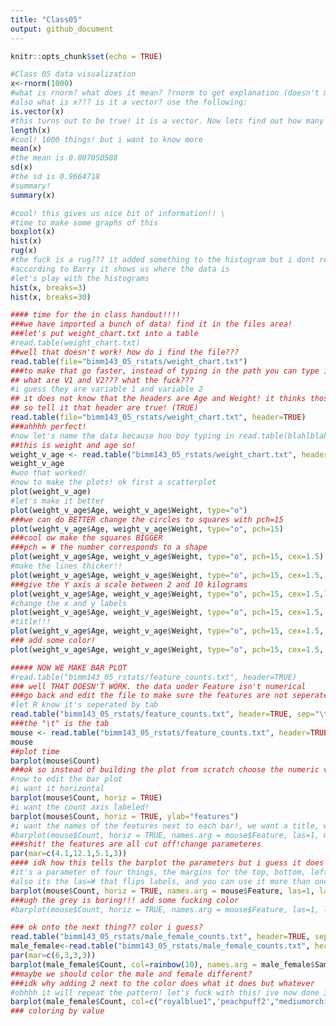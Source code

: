 ```yaml
---
title: "Class05"
output: github_document
---
```


```r
knitr::opts_chunk$set(echo = TRUE)
```
```r
#Class 05 data visualization
x<-rnorm(1000)
#what is rnorm? what does it mean? ?rnorm to get explanation (doesn't make sense tbh)
#also what is x??? is it a vector? use the following:
is.vector(x)
#this turns out to be true! it is a vector. Now lets find out how many things are in x
length(x)
#cool! 1000 things! but i want to know more
mean(x)
#the mean is 0.007050588
sd(x)
#the sd is 0.9664718
#summary!
summary(x)
```
```r

#cool! this gives us nice bit of information!! \
#time to make some graphs of this
boxplot(x)
hist(x)
rug(x)
#the fuck is a rug??? it added something to the histogram but i dont really know what it means :P 
#according to Barry it shows us where the data is
#let's play with the histograms
hist(x, breaks=3)
hist(x, breaks=30)
```
```r
#### time for the in class handout!!!!
###we have imported a bunch of data! find it in the files area! 
###let's put weight_chart.txt into a table
#read.table(weight_chart.txt)
##well that doesn't work! how do i find the file???
read.table(file="bimm143_05_rstats/weight_chart.txt")
###to make that go faster, instead of typing in the path you can type in the start and hit "tab" and R will give suggestions! 
## what are V1 and V2??? what the fuck???
#i guess they are variable 1 and variable 2
## it does not know that the headers are Age and Weight! it thinks those are pieces of data! 
## so tell it that header are true! (TRUE)
read.table(file="bimm143_05_rstats/weight_chart.txt", header=TRUE)
###ahhhh perfect!
#now let's name the data because hoo boy typing in read.table(blahlblah) while manipulating the data is gonna get OLD
##this is weight and age so! 
weight_v_age <- read.table("bimm143_05_rstats/weight_chart.txt", header=TRUE)
weight_v_age
#woo that worked!
#now to make the plots! ok first a scatterplot 
plot(weight_v_age)
#let's make it better
plot(weight_v_age$Age, weight_v_age$Weight, type="o")
###we can do BETTER change the circles to squares with pch=15
plot(weight_v_age$Age, weight_v_age$Weight, type="o", pch=15)
###cool ow make the squares BIGGER
###pch = # the number corresponds to a shape 
plot(weight_v_age$Age, weight_v_age$Weight, type="o", pch=15, cex=1.5)
#make the lines thicker!!
plot(weight_v_age$Age, weight_v_age$Weight, type="o", pch=15, cex=1.5, lwd=2)
###give the Y axis a scale between 2 and 10 kilograms
plot(weight_v_age$Age, weight_v_age$Weight, type="o", pch=15, cex=1.5,lwd=2, ylim=c(2,10))
#change the x and y labels
plot(weight_v_age$Age, weight_v_age$Weight, type="o", pch=15, cex=1.5, lwd=2, ylim=c(2,10), xlab="age(months)",ylab="weight(kg)")
#title!!!
plot(weight_v_age$Age, weight_v_age$Weight, type="o", pch=15, cex=1.5, lwd=2, ylim=c(2,10), xlab="age(months)",ylab="weight(kg)", main="Baby weight vs Age")
### add some color!
plot(weight_v_age$Age, weight_v_age$Weight, type="o", pch=15, cex=1.5, lwd=2, ylim=c(2,10), xlab="age(months)",ylab="weight(kg)", main="Baby weight vs Age", col="pink" )
```
```r

##### NOW WE MAKE BAR PLOT
#read.table("bimm143_05_rstats/feature_counts.txt", header=TRUE)
### well THAT DOESN'T WORK. the data under Feature isn't numerical
###go back and edit the file to make sure the features are not seperated improperly
#let R know it's seperated by tab
read.table("bimm143_05_rstats/feature_counts.txt", header=TRUE, sep="\t")
###the "\t" is the tab
mouse <- read.table("bimm143_05_rstats/feature_counts.txt", header=TRUE, sep="\t")
mouse
##plot time
barplot(mouse$Count)
###ok so instead of building the plot from scratch choose the numeric variable with the $ sign
#now to edit the bar plot
#i want it horizontal
barplot(mouse$Count, horiz = TRUE)
#i want the count axis labeled!
barplot(mouse$Count, horiz = TRUE, ylab="features")
#i want the names of the features next to each bar!, we want a title, we want the labels to be horizontal
#barplot(mouse$Count, horiz = TRUE, names.arg = mouse$Feature, las=1, main="Gene Counts")
###shit! the features are all cut off!change parameteres
par(mar=c(4.1,12.1,5.1,3))
#### idk how this tells the barplot the parameters but i guess it does 
#it's a parameter of four things, the margins for the top, bottom, left, and right)
#also its the las=# that flips labels, and you can use it more than once to flip both
barplot(mouse$Count, horiz = TRUE, names.arg = mouse$Feature, las=1, las=2, main="Gene Counts")
###ugh the grey is boring!!! add some fucking color
#barplot(mouse$Count, horiz = TRUE, names.arg = mouse$Feature, las=1, las=2, main="Gene Counts", col=1:12)

### ok onto the next thing?? color i guess?
read.table("bimm143_05_rstats/male_female_counts.txt", header=TRUE, sep="\t")
male_female<-read.table("bimm143_05_rstats/male_female_counts.txt", header=TRUE, sep="\t")
par(mar=c(6,3,3,3))
barplot(male_female$Count, col=rainbow(10), names.arg = male_female$Sample, las=1,las=2)
##maybe we should color the male and female different?
###idk why adding 2 next to the color does what it does but whatever
#ohhhh it will repeat the pattern! let's fuck with this! ive now done 3 colors, it loops the colors! fun!!!
barplot(male_female$Count, col=c("royalblue1",'peachpuff2',"mediumorchid"), names.arg = male_female$Sample, las=1,las=2)
### coloring by value
```

